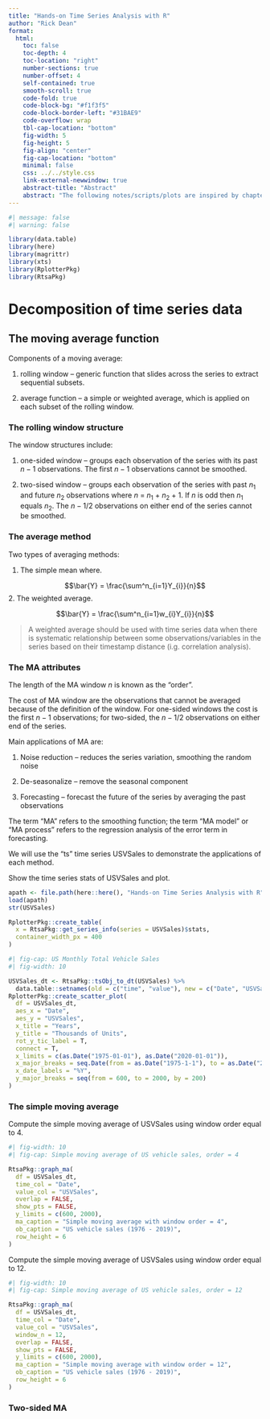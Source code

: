 ```yaml
---
title: "Hands-on Time Series Analysis with R"
author: "Rick Dean"
format:
  html:
    toc: false
    toc-depth: 4
    toc-location: "right"
    number-sections: true
    number-offset: 4
    self-contained: true
    smooth-scroll: true
    code-fold: true
    code-block-bg: "#f1f3f5"
    code-block-border-left: "#31BAE9"
    code-overflow: wrap
    tbl-cap-location: "bottom"
    fig-width: 5
    fig-height: 5
    fig-align: "center"
    fig-cap-location: "bottom"
    minimal: false
    css: ../../style.css
    link-external-newwindow: true
    abstract-title: "Abstract"
    abstract: "The following notes/scripts/plots are inspired by chapter 5 'Decomposition of Time Series' of the book [Hands-on Time Series Analysis with R](https://github.com/PacktPublishing/Hands-On-Time-Series-Analysis-with-R) by Rami Krispin"
---
```


```r
#| message: false
#| warning: false

library(data.table)
library(here)
library(magrittr)
library(xts)
library(RplotterPkg)
library(RtsaPkg)
```

# Decomposition of time series data

## The moving average function
Components of a moving average:

1. rolling window -- generic function that slides across the series to extract sequential subsets.

2. average function -- a simple or weighted average, which is applied on each subset of the rolling window.

### The rolling window structure
The window structures include:

1. one-sided window -- groups each observation of the series with its past $n-1$ observations. The first $n-1$ observations cannot be smoothed.

2. two-sised window -- groups each observation of the series with past $n_{1}$ and future $n_{2}$ observations where $n$ = $n_{1}$ + $n_{2}$ + 1. If $n$ is odd then $n_{1}$ equals  $n_{2}$.  The $n-1/2$ observations on either end of the series cannot be smoothed. 

### The average method

Two types of averaging methods:

1. The simple mean where.

$$\bar{Y} = \frac{\sum^n_{i=1}Y_{i}}{n}$$
2. The weighted average.

$$\bar{Y} = \frac{\sum^n_{i=1}w_{i}Y_{i}}{n}$$

> A weighted average should be used with time series data when there is systematic relationship between some observations/variables in the series based on their timestamp distance (i.g. correlation analysis).

### The MA attributes

The length of the MA window $n$ is known as the "order".

The cost of MA window are the observations that cannot be averaged because of the definition of the window. For one-sided windows the cost is the first $n-1$ observations; for two-sided, the $n-1/2$ observations on either end of the series.

Main applications of MA are:

1. Noise reduction -- reduces the series variation, smoothing the random noise

2. De-seasonalize -- remove the seasonal component

3. Forecasting -- forecast the future of the series by averaging the past observations

The term "MA" refers to the smoothing function; the term "MA model" or "MA process" refers to the regression analysis of the error term in forecasting.


We will use the "ts" time series USVSales to demonstrate the applications of each method.

:::topic
Show the time series stats of USVSales and plot.
:::

```r
apath <- file.path(here::here(), "Hands-on Time Series Analysis with R", "data", "USVSales.rda")
load(apath)
str(USVSales)
```
```r
RplotterPkg::create_table(
  x = RtsaPkg::get_series_info(series = USVSales)$stats,
  container_width_px = 400
)
```
```r
#| fig-cap: US Monthly Total Vehicle Sales
#| fig-width: 10

USVSales_dt <- RtsaPkg::tsObj_to_dt(USVSales) %>% 
  data.table::setnames(old = c("time", "value"), new = c("Date", "USVSales"))
RplotterPkg::create_scatter_plot(
  df = USVSales_dt,
  aes_x = "Date",
  aes_y = "USVSales",
  x_title = "Years",
  y_title = "Thousands of Units",
  rot_y_tic_label = T,
  connect = T,
  x_limits = c(as.Date("1975-01-01"), as.Date("2020-01-01")),
  x_major_breaks = seq.Date(from = as.Date("1975-1-1"), to = as.Date("2020-1-1"), by = "5 year"),
  x_date_labels = "%Y",
  y_major_breaks = seq(from = 600, to = 2000, by = 200)
)
```

### The simple moving average

:::topic
Compute the simple moving average of USVSales using window order equal to 4.
:::

```r
#| fig-width: 10
#| fig-cap: Simple moving average of US vehicle sales, order = 4

RtsaPkg::graph_ma(
  df = USVSales_dt,
  time_col = "Date",
  value_col = "USVSales",
  overlap = FALSE,
  show_pts = FALSE,
  y_limits = c(600, 2000),
  ma_caption = "Simple moving average with window order = 4",
  ob_caption = "US vehicle sales (1976 - 2019)",
  row_height = 6
)
```

:::topic
Compute the simple moving average of USVSales using window order equal to 12.
:::

```r
#| fig-width: 10
#| fig-cap: Simple moving average of US vehicle sales, order = 12

RtsaPkg::graph_ma(
  df = USVSales_dt,
  time_col = "Date",
  value_col = "USVSales",
  window_n = 12,
  overlap = FALSE,
  show_pts = FALSE,
  y_limits = c(600, 2000),
  ma_caption = "Simple moving average with window order = 12",
  ob_caption = "US vehicle sales (1976 - 2019)",
  row_height = 6
)
```


### Two-sided MA

